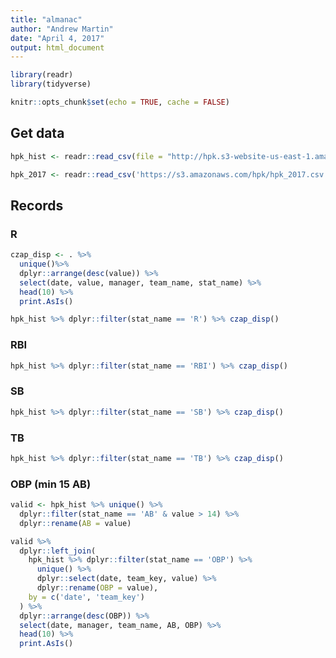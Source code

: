 ```yaml
---
title: "almanac"
author: "Andrew Martin"
date: "April 4, 2017"
output: html_document
---
```



```r

library(readr)
library(tidyverse)

```

```r
knitr::opts_chunk$set(echo = TRUE, cache = FALSE)
```

## Get data

```r

hpk_hist <- readr::read_csv(file = "http://hpk.s3-website-us-east-1.amazonaws.com/hpk_historic_thru_2016.csv") %>% unique()

```

```r

hpk_2017 <- readr::read_csv('https://s3.amazonaws.com/hpk/hpk_2017.csv') %>% unique()

```

## Records

### R
```r

czap_disp <- . %>%
  unique()%>%  
  dplyr::arrange(desc(value)) %>%
  select(date, value, manager, team_name, stat_name) %>%
  head(10) %>%
  print.AsIs()

hpk_hist %>% dplyr::filter(stat_name == 'R') %>% czap_disp()

```


### RBI
```r

hpk_hist %>% dplyr::filter(stat_name == 'RBI') %>% czap_disp()

```


### SB
```r

hpk_hist %>% dplyr::filter(stat_name == 'SB') %>% czap_disp()

```


### TB
```r

hpk_hist %>% dplyr::filter(stat_name == 'TB') %>% czap_disp()

```



### OBP (min 15 AB)
```r

valid <- hpk_hist %>% unique() %>% 
  dplyr::filter(stat_name == 'AB' & value > 14) %>%
  dplyr::rename(AB = value)

valid %>%
  dplyr::left_join(
    hpk_hist %>% dplyr::filter(stat_name == 'OBP') %>%
      unique() %>%
      dplyr::select(date, team_key, value) %>%
      dplyr::rename(OBP = value),
    by = c('date', 'team_key')
  ) %>%
  dplyr::arrange(desc(OBP)) %>%
  select(date, manager, team_name, AB, OBP) %>%
  head(10) %>%
  print.AsIs()

```